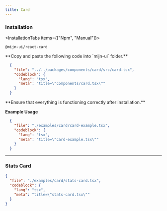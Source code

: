 ```yaml
---
title: Card
---
```



<ComponentPreview>
  <CardExample />
</ComponentPreview>

### Installation

<InstallationTabs items={["Npm", "Manual"]}>
  <InstallationTabsContent value="Npm">
  ```package-install
  @mijn-ui/react-card
  ```
  </InstallationTabsContent>
  <InstallationTabsContent value="Manual">
  <Steps>
  <Step>
  **Copy and paste the following code into `mijn-ui` folder.**

  ```json doc-gen:file
    {
      "file": "../../packages/components/card/src/card.tsx",
      "codeblock": {
        "lang": "tsx",
        "meta": "title=\"components/card.tsx\""
      }
    }
  ```
  </Step>
  
  <Step>
  **Ensure that everything is functioning correctly after installation.**
  </Step>
</Steps>
</InstallationTabsContent>
</InstallationTabs>

**Example Usage**

```json doc-gen:file
  {
    "file": "./examples/card/card-example.tsx",
    "codeblock": {
      "lang": "tsx",
      "meta": "title=\"card-example.tsx\""
    }
  }
```

---

### Stats Card

<ComponentPreview>
  <StatsCardExample />
</ComponentPreview>

```json doc-gen:file
{
  "file": "./examples/card/stats-card.tsx",
  "codeblock": {
    "lang": "tsx",
    "meta": "title=\"stats-card.tsx\""
  }
}
```
